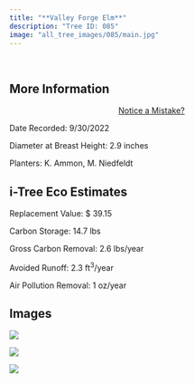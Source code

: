 ```yaml
---
title: "**Valley Forge Elm**"
description: "Tree ID: 085"
image: "all_tree_images/085/main.jpg"
---
```


<br>

## **More Information**
::: column-margin
<center><a class="button" href="https://forms.gle/W6f5nwYxrM33hF4f7">Notice a Mistake?</a></center>
:::


Date Recorded:  9/30/2022

Diameter at Breast Height:  2.9  inches

Planters:  K. Ammon, M. Niedfeldt

## **i-Tree Eco Estimates**


 Replacement Value: $ 39.15

 Carbon Storage:  14.7  lbs

 Gross Carbon Removal:  2.6  lbs/year

 Avoided Runoff:  2.3  ft<sup>3</sup>/year

 Air Pollution Removal:  1  oz/year

## **Images**


 ![](all_tree_images/085/IMG_6611.jpg)

 ![](all_tree_images/085/IMG_6613.jpg)

 ![](all_tree_images/085/main.jpg)
